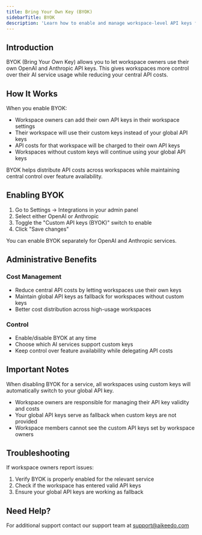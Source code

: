 ```yaml
---
title: Bring Your Own Key (BYOK)
sidebarTitle: BYOK
description: 'Learn how to enable and manage workspace-level API keys for OpenAI and Anthropic services in your Aikeedo installation.'
---
```


## Introduction

BYOK (Bring Your Own Key) allows you to let workspace owners use their own OpenAI and Anthropic API keys. This gives workspaces more control over their AI service usage while reducing your central API costs.

## How It Works

When you enable BYOK:
- Workspace owners can add their own API keys in their workspace settings
- Their workspace will use their custom keys instead of your global API keys
- API costs for that workspace will be charged to their own API keys
- Workspaces without custom keys will continue using your global API keys

<Note>
  BYOK helps distribute API costs across workspaces while maintaining central control over feature availability.
</Note>

## Enabling BYOK

1. Go to Settings → Integrations in your admin panel
2. Select either OpenAI or Anthropic
3. Toggle the "Custom API keys (BYOK)" switch to enable
4. Click "Save changes"

<Note>
  You can enable BYOK separately for OpenAI and Anthropic services.
</Note>

## Administrative Benefits

### Cost Management
- Reduce central API costs by letting workspaces use their own keys
- Maintain global API keys as fallback for workspaces without custom keys
- Better cost distribution across high-usage workspaces

### Control
- Enable/disable BYOK at any time
- Choose which AI services support custom keys
- Keep control over feature availability while delegating API costs

## Important Notes

<Warning>
  When disabling BYOK for a service, all workspaces using custom keys will automatically switch to your global API key.
</Warning>

- Workspace owners are responsible for managing their API key validity and costs
- Your global API keys serve as fallback when custom keys are not provided
- Workspace members cannot see the custom API keys set by workspace owners

## Troubleshooting

If workspace owners report issues:

1. Verify BYOK is properly enabled for the relevant service
2. Check if the workspace has entered valid API keys
3. Ensure your global API keys are working as fallback

## Need Help?

For additional support contact our support team at [support@aikeedo.com](mailto:support@aikeedo.com)
